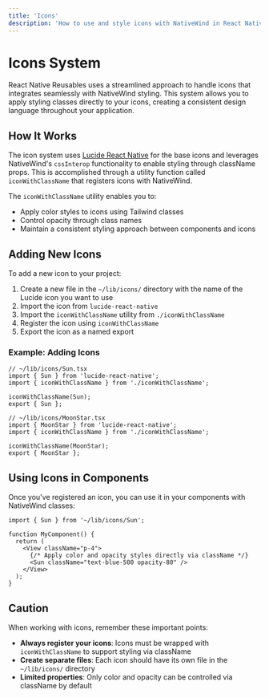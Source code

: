 ```yaml
---
title: 'Icons'  
description: 'How to use and style icons with NativeWind in React Native Reusables'  
---
```


# Icons System

React Native Reusables uses a streamlined approach to handle icons that integrates seamlessly with NativeWind styling. This system allows you to apply styling classes directly to your icons, creating a consistent design language throughout your application.

## How It Works

The icon system uses [Lucide React Native](https://lucide.dev/guide/packages/lucide-react-native) for the base icons and leverages NativeWind's `cssInterop` functionality to enable styling through className props. This is accomplished through a utility function called `iconWithClassName` that registers icons with NativeWind.

The `iconWithClassName` utility enables you to:

- Apply color styles to icons using Tailwind classes
- Control opacity through class names
- Maintain a consistent styling approach between components and icons

## Adding New Icons

To add a new icon to your project:

1. Create a new file in the `~/lib/icons/` directory with the name of the Lucide icon you want to use
2. Import the icon from `lucide-react-native`
3. Import the `iconWithClassName` utility from `./iconWithClassName`
4. Register the icon using `iconWithClassName`
5. Export the icon as a named export

### Example: Adding Icons

```tsx
// ~/lib/icons/Sun.tsx
import { Sun } from 'lucide-react-native';
import { iconWithClassName } from './iconWithClassName';

iconWithClassName(Sun);
export { Sun };
```

```tsx
// ~/lib/icons/MoonStar.tsx
import { MoonStar } from 'lucide-react-native';
import { iconWithClassName } from './iconWithClassName';

iconWithClassName(MoonStar);
export { MoonStar };
```

## Using Icons in Components

Once you've registered an icon, you can use it in your components with NativeWind classes:

```tsx
import { Sun } from '~/lib/icons/Sun';

function MyComponent() {
  return (
    <View className="p-4">
      {/* Apply color and opacity styles directly via className */}
      <Sun className="text-blue-500 opacity-80" />
    </View>
  );
}
```

## Caution

When working with icons, remember these important points:

- **Always register your icons**: Icons must be wrapped with `iconWithClassName` to support styling via className
- **Create separate files**: Each icon should have its own file in the `~/lib/icons/` directory
- **Limited properties**: Only color and opacity can be controlled via className by default